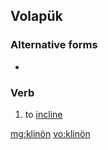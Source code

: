 ==Volapük==

===Alternative forms===
* {{l|vo|klinoyn}}

===Verb===
{{infl|vo|verb}}
 
# to [[incline]]

[[mg:klinön]]
[[vo:klinön]]